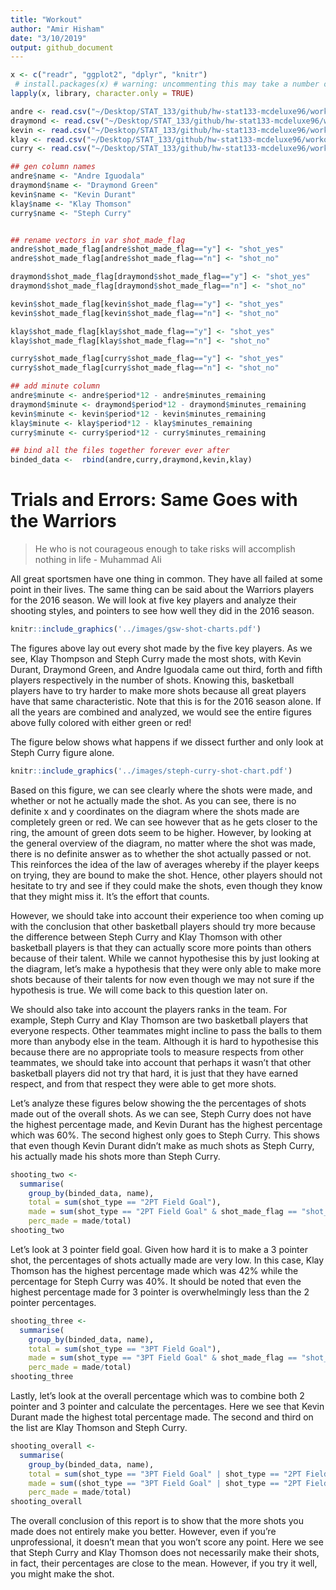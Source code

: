 ```yaml
---
title: "Workout"
author: "Amir Hisham"
date: "3/10/2019"
output: github_document
---
```

```r
x <- c("readr", "ggplot2", "dplyr", "knitr")
 # install.packages(x) # warning: uncommenting this may take a number of minutes
lapply(x, library, character.only = TRUE)
```
```r
andre <- read.csv("~/Desktop/STAT_133/github/hw-stat133-mcdeluxe96/workout01/data/draymond-green.csv", stringsAsFactors = FALSE)
draymond <- read.csv("~/Desktop/STAT_133/github/hw-stat133-mcdeluxe96/workout01/data/draymond-green.csv", stringsAsFactors = FALSE)
kevin <- read.csv("~/Desktop/STAT_133/github/hw-stat133-mcdeluxe96/workout01/data/kevin-durant.csv", stringsAsFactors = FALSE)
klay <- read.csv("~/Desktop/STAT_133/github/hw-stat133-mcdeluxe96/workout01/data/klay-thompson.csv", stringsAsFactors = FALSE)
curry <- read.csv("~/Desktop/STAT_133/github/hw-stat133-mcdeluxe96/workout01/data/stephen-curry.csv", stringsAsFactors = FALSE)

## gen column names
andre$name <- "Andre Iguodala" 
draymond$name <- "Draymond Green" 
kevin$name <- "Kevin Durant" 
klay$name <- "Klay Thomson" 
curry$name <- "Steph Curry" 


## rename vectors in var shot_made_flag
andre$shot_made_flag[andre$shot_made_flag=="y"] <- "shot_yes"
andre$shot_made_flag[andre$shot_made_flag=="n"] <- "shot_no"

draymond$shot_made_flag[draymond$shot_made_flag=="y"] <- "shot_yes"
draymond$shot_made_flag[draymond$shot_made_flag=="n"] <- "shot_no"

kevin$shot_made_flag[kevin$shot_made_flag=="y"] <- "shot_yes"
kevin$shot_made_flag[kevin$shot_made_flag=="n"] <- "shot_no"

klay$shot_made_flag[klay$shot_made_flag=="y"] <- "shot_yes"
klay$shot_made_flag[klay$shot_made_flag=="n"] <- "shot_no"

curry$shot_made_flag[curry$shot_made_flag=="y"] <- "shot_yes"
curry$shot_made_flag[curry$shot_made_flag=="n"] <- "shot_no"

## add minute column
andre$minute <- andre$period*12 - andre$minutes_remaining   
draymond$minute <- draymond$period*12 - draymond$minutes_remaining      
kevin$minute <- kevin$period*12 - kevin$minutes_remaining      
klay$minute <- klay$period*12 - klay$minutes_remaining      
curry$minute <- curry$period*12 - curry$minutes_remaining

## bind all the files together forever ever after
binded_data <-  rbind(andre,curry,draymond,kevin,klay)
```

# Trials and Errors: Same Goes with the Warriors
> He who is not courageous enough to take risks will accomplish nothing in life - Muhammad Ali

All great sportsmen have one thing in common. They have all failed at some point in their lives. The same thing can be said about the Warriors players for the 2016 season. We will look at five key players and analyze their shooting styles, and pointers to see how well they did in the 2016 season.

```r
knitr::include_graphics('../images/gsw-shot-charts.pdf')
```

The figures above lay out every shot made by the five key players. As we see, Klay Thompson and Steph Curry made the most shots, with Kevin Durant, Draymond Green, and Andre Iguodala came out third, forth and fifth players respectively in the number of shots. Knowing this, basketball players have to try harder to make more shots because all great players have that same characteristic. Note that this is for the 2016 season alone. If all the years are combined and analyzed, we would see the entire figures above fully colored with either green or red!

The figure below shows what happens if we dissect further and only look at Steph Curry figure alone.

```r
knitr::include_graphics('../images/steph-curry-shot-chart.pdf')
```
Based on this figure, we can see clearly where the shots were made, and whether or not he actually made the shot. As you can see, there is no definite x and y coordinates on the diagram where the shots made are completely green or red. We can see however that as he gets closer to the ring, the amount of green dots seem to be higher. However, by looking at the general overview of the diagram, no matter where the shot was made, there is no definite answer as to whether the shot actually passed or not. This reinforces the idea of the law of averages whereby if the player keeps on trying, they are bound to make the shot. Hence, other players should not hesitate to try and see if they could make the shots, even though they know that they might miss it. It's the effort that counts.

However, we should take into account their experience too when coming up with the conclusion that other basketball players should try more because the difference between Steph Curry and Klay Thomson with other basketball players is that they can actually score more points than others because of their talent. While we cannot hypothesise this by just looking at the diagram, let's make a hypothesis that they were only able to make more shots because of their talents for now even though we may not sure if the hypothesis is true. We will come back to this question later on.

We should also take into account the players ranks in the team. For example, Steph Curry and Klay Thomson are two basketball players that everyone respects. Other teammates might incline to pass the balls to them more than anybody else in the team. Although it is hard to hypothesise this because there are no appropriate tools to measure respects from other teammates, we should take into account that perhaps it wasn't that other basketball players did not try that hard, it is just that they have earned respect, and from that respect they were able to get more shots. 

Let's analyze these figures below showing the the percentages of shots made out of the overall shots. As we can see, Steph Curry does not have the highest percentage made, and Kevin Durant has the highest percentage which was 60%. The second highest only goes to Steph Curry. This shows that even though Kevin Durant didn't make as much shots as Steph Curry, his actually made his shots more than Steph Curry.

```r
shooting_two <-
  summarise(
    group_by(binded_data, name),
    total = sum(shot_type == "2PT Field Goal"),
    made = sum(shot_type == "2PT Field Goal" & shot_made_flag == "shot_yes"),
    perc_made = made/total)
shooting_two
```
Let's look at 3 pointer field goal. Given how hard it is to make a 3 pointer shot, the percentages of shots actually made are very low. In this case, Klay Thomson has the highest percentage made which was 42% while the percentage for Steph Curry was 40%. It should be noted that even the highest percentage made for 3 pointer is overwhelmingly less than the 2 pointer percentages. 
```r
shooting_three <-
  summarise(
    group_by(binded_data, name),
    total = sum(shot_type == "3PT Field Goal"),
    made = sum(shot_type == "3PT Field Goal" & shot_made_flag == "shot_yes"),
    perc_made = made/total)
shooting_three
```
Lastly, let's look at the overall percentage which was to combine both 2 pointer and 3 pointer and calculate the percentages. Here we see that Kevin Durant made the highest total percentage made. The second and third on the list are Klay Thomson and Steph Curry.
```r
shooting_overall <-
  summarise(
    group_by(binded_data, name),
    total = sum(shot_type == "3PT Field Goal" | shot_type == "2PT Field Goal"),
    made = sum((shot_type == "3PT Field Goal" | shot_type == "2PT Field Goal") & shot_made_flag == "shot_yes"),
    perc_made = made/total)
shooting_overall
```

The overall conclusion of this report is to show that the more shots you made does not entirely make you better. However, even if you're unprofessional, it doesn't mean that you won't score any point. Here we see that Steph Curry and Klay Thomson does not necessarily make their shots, in fact, their percentages are close to the mean. However, if you try it well, you might make the shot.




